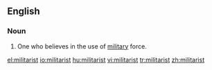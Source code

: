 ==English==
===Noun===
{{en-noun}}

#One who believes in the use of [[military]] force.

[[el:militarist]]
[[io:militarist]]
[[hu:militarist]]
[[vi:militarist]]
[[tr:militarist]]
[[zh:militarist]]